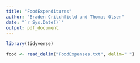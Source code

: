 ```yaml
---
title: "FoodExpenditures"
author: "Braden Critchfield and Thomas Olsen"
date: "`r Sys.Date()`"
output: pdf_document
---
```


```r
library(tidyverse)

food <- read_delim("FoodExpenses.txt", delim=" ")
```